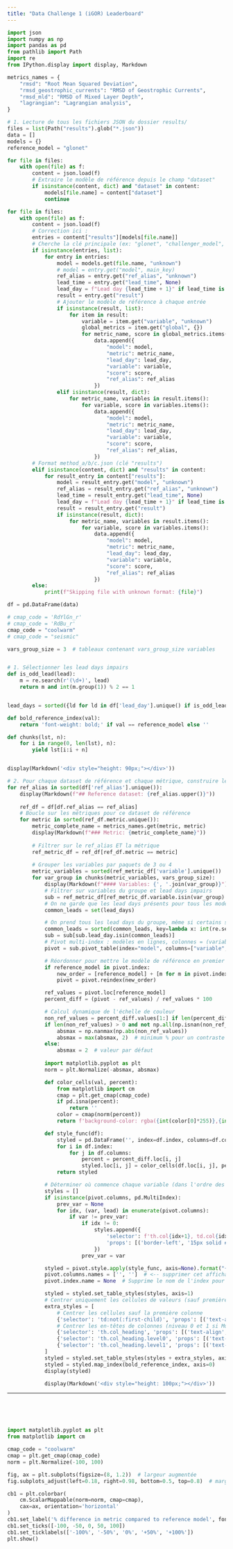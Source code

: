 ```yaml
---
title: "Data Challenge 1 (iGOR) Leaderboard"
---
```


```python
import json
import numpy as np
import pandas as pd
from pathlib import Path
import re
from IPython.display import display, Markdown

metrics_names = {
    "rmsd": "Root Mean Squared Deviation",
    "rmsd_geostrophic_currents": "RMSD of Geostrophic Currents",
    "rmsd_mld": "RMSD of Mixed Layer Depth",
    "lagrangian": "Lagrangian analysis",
}

# 1. Lecture de tous les fichiers JSON du dossier results/
files = list(Path("results").glob("*.json"))
data = []
models = {}
reference_model = "glonet"

for file in files:
    with open(file) as f:
        content = json.load(f)
        # Extraire le modèle de référence depuis le champ "dataset"
        if isinstance(content, dict) and "dataset" in content:
            models[file.name] = content["dataset"]
            continue

for file in files:
    with open(file) as f:
        content = json.load(f)
        # Correction ici :
        entries = content["results"][models[file.name]]
        # Cherche la clé principale (ex: "glonet", "challenger_model", etc.)
        if isinstance(entries, list):
            for entry in entries:
                model = models.get(file.name, "unknown")
                # model = entry.get("model", main_key)
                ref_alias = entry.get("ref_alias", "unknown")
                lead_time = entry.get("lead_time", None)
                lead_day = f"Lead day {lead_time + 1}" if lead_time is not None else "unknown"
                result = entry.get("result")
                # Ajouter le modèle de référence à chaque entrée
                if isinstance(result, list):
                    for item in result:
                        variable = item.get("variable", "unknown")
                        global_metrics = item.get("global", {})
                        for metric_name, score in global_metrics.items():
                            data.append({
                                "model": model,
                                "metric": metric_name,
                                "lead_day": lead_day,
                                "variable": variable,
                                "score": score,
                                "ref_alias": ref_alias
                            })
                elif isinstance(result, dict):
                    for metric_name, variables in result.items():
                        for variable, score in variables.items():
                            data.append({
                                "model": model,
                                "metric": metric_name,
                                "lead_day": lead_day,
                                "variable": variable,
                                "score": score,
                                "ref_alias": ref_alias,
                            })
        # Format method_a/b/c.json (clé "results")
        elif isinstance(content, dict) and "results" in content:
            for result_entry in content["results"]:
                model = result_entry.get("model", "unknown")
                ref_alias = result_entry.get("ref_alias", "unknown")
                lead_time = result_entry.get("lead_time", None)
                lead_day = f"Lead day {lead_time + 1}" if lead_time is not None else "unknown"
                result = result_entry.get("result")
                if isinstance(result, dict):
                    for metric_name, variables in result.items():
                        for variable, score in variables.items():
                            data.append({
                                "model": model,
                                "metric": metric_name,
                                "lead_day": lead_day,
                                "variable": variable,
                                "score": score,
                                "ref_alias": ref_alias
                            })
        else:
            print(f"Skipping file with unknown format: {file}")

df = pd.DataFrame(data)

# cmap_code = 'RdYlGn_r'
# cmap_code = 'RdBu_r'
cmap_code = "coolwarm"
# cmap_code = "seismic"

vars_group_size = 3  # tableaux contenant vars_group_size variables


# 1. Sélectionner les lead days impairs
def is_odd_lead(lead):
    m = re.search(r'(\d+)', lead)
    return m and int(m.group(1)) % 2 == 1


lead_days = sorted({ld for ld in df['lead_day'].unique() if is_odd_lead(ld)}, key=lambda x: int(re.search(r'\d+', x).group(0)))

def bold_reference_index(val):
    return 'font-weight: bold;' if val == reference_model else ''

def chunks(lst, n):
    for i in range(0, len(lst), n):
        yield lst[i:i + n]


display(Markdown('<div style="height: 90px;"></div>'))

# 2. Pour chaque dataset de référence et chaque métrique, construire le tableau
for ref_alias in sorted(df['ref_alias'].unique()):
    display(Markdown(f"## Reference dataset: {ref_alias.upper()}"))
    
    ref_df = df[df.ref_alias == ref_alias]
    # Boucle sur les métriques pour ce dataset de référence
    for metric in sorted(ref_df.metric.unique()):
        metric_complete_name = metrics_names.get(metric, metric)
        display(Markdown(f"### Metric: {metric_complete_name}"))
        
        # Filtrer sur le ref_alias ET la métrique
        ref_metric_df = ref_df[ref_df.metric == metric]
        
        # Grouper les variables par paquets de 3 ou 4
        metric_variables = sorted(ref_metric_df['variable'].unique())
        for var_group in chunks(metric_variables, vars_group_size):
            display(Markdown(f"#### Variables: {', '.join(var_group)}"))
            # Filtrer sur variables du groupe et lead days impairs
            sub = ref_metric_df[ref_metric_df.variable.isin(var_group) & ref_metric_df.lead_day.isin(lead_days)]
            # On ne garde que les lead days présents pour tous les modèles et toutes les variables du groupe
            common_leads = set(lead_days)

            # On prend tous les lead days du groupe, même si certains sont manquants
            common_leads = sorted(common_leads, key=lambda x: int(re.search(r'\d+', x).group(0)))
            sub = sub[sub.lead_day.isin(common_leads)]
            # Pivot multi-index : modèles en lignes, colonnes = (variable, lead_day)
            pivot = sub.pivot_table(index="model", columns=["variable", "lead_day"], values="score", aggfunc="mean")

            # Réordonner pour mettre le modèle de référence en premier
            if reference_model in pivot.index:
                new_order = [reference_model] + [m for m in pivot.index if m != reference_model]
                pivot = pivot.reindex(new_order)

            ref_values = pivot.loc[reference_model]
            percent_diff = (pivot - ref_values) / ref_values * 100

            # Calcul dynamique de l'échelle de couleur
            non_ref_values = percent_diff.values[1:] if len(percent_diff) > 1 else []
            if len(non_ref_values) > 0 and not np.all(np.isnan(non_ref_values)):
                absmax = np.nanmax(np.abs(non_ref_values))
                absmax = max(absmax, 2)  # minimum % pour un contraste plus fort
            else:
                absmax = 2  # valeur par défaut
            
            import matplotlib.pyplot as plt
            norm = plt.Normalize(-absmax, absmax)

            def color_cells(val, percent):
                from matplotlib import cm
                cmap = plt.get_cmap(cmap_code)
                if pd.isna(percent):
                    return ''
                color = cmap(norm(percent))
                return f'background-color: rgba({int(color[0]*255)},{int(color[1]*255)},{int(color[2]*255)},{color[3]:.2f})'

            def style_func(df):
                styled = pd.DataFrame('', index=df.index, columns=df.columns)
                for i in df.index:
                    for j in df.columns:
                        percent = percent_diff.loc[i, j]
                        styled.loc[i, j] = color_cells(df.loc[i, j], percent)
                return styled

            # Déterminer où commence chaque variable (dans l'ordre des colonnes multi-index)
            styles = []
            if isinstance(pivot.columns, pd.MultiIndex):
                prev_var = None
                for idx, (var, lead) in enumerate(pivot.columns):
                    if var != prev_var:
                        if idx != 0:
                            styles.append({
                                'selector': f'th.col{idx+1}, td.col{idx+1}',
                                'props': [('border-left', '15px solid #FFF')]
                            })
                        prev_var = var

            styled = pivot.style.apply(style_func, axis=None).format("{:.3f}")
            pivot.columns.names = ['', '']  # <-- supprimer cet affichage des noms
            pivot.index.name = None  # Supprime le nom de l'index pour éviter la ligne "model"

            styled = styled.set_table_styles(styles, axis=1)
            # Centrer uniquement les cellules de valeurs (sauf première colonne) et les en-têtes de colonnes
            extra_styles = [
                # Centrer les cellules sauf la première colonne
                {'selector': 'td:not(:first-child)', 'props': [('text-align', 'center')]},
                # Centrer les en-têtes de colonnes (niveau 0 et 1 si MultiIndex)
                {'selector': 'th.col_heading', 'props': [('text-align', 'center')]},
                {'selector': 'th.col_heading.level0', 'props': [('text-align', 'center')]},
                {'selector': 'th.col_heading.level1', 'props': [('text-align', 'center')]}
            ]
            styled = styled.set_table_styles(styles + extra_styles, axis=1)
            styled = styled.map_index(bold_reference_index, axis=0)
            display(styled)

            display(Markdown('<div style="height: 100px;"></div>'))

```

---

<div style="height: 50px;"></div>
<!-- hr style="margin: 30px 0;" -->

<div style="display: flex; justify-content: center;">
```python
import matplotlib.pyplot as plt
from matplotlib import cm

cmap_code = "coolwarm"
cmap = plt.get_cmap(cmap_code)
norm = plt.Normalize(-100, 100)

fig, ax = plt.subplots(figsize=(8, 1.2))  # largeur augmentée
fig.subplots_adjust(left=0.18, right=0.98, bottom=0.5, top=0.8)  # marges ajustées

cb1 = plt.colorbar(
    cm.ScalarMappable(norm=norm, cmap=cmap),
    cax=ax, orientation='horizontal'
)
cb1.set_label('% difference in metric compared to reference model', fontsize=10)
cb1.set_ticks([-100, -50, 0, 50, 100])
cb1.set_ticklabels(['-100%', '-50%', '0%', '+50%', '+100%'])
plt.show()
```
</div>
